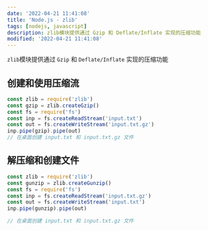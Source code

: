 ```yaml
---
date: '2022-04-21 11:41:08'
title: 'Node.js - zlib'
tags: [nodejs, javascript]
description: zlib模块提供通过 Gzip 和 Deflate/Inflate 实现的压缩功能
modified: '2022-04-21 11:41:08'
---
```


`zlib`模块提供通过 `Gzip` 和 `Deflate/Inflate` 实现的压缩功能

## 创建和使用压缩流

```js
const zlib = require('zlib')
const gzip = zlib.createGzip()
const fs = require('fs')
const inp = fs.createReadStream('input.txt')
const out = fs.createWriteStream('input.txt.gz')
inp.pipe(gzip).pipe(out)
// 在桌面创建 input.txt 和 input.txt.gz 文件
```

## 解压缩和创建文件

```js
const zlib = require('zlib')
const gunzip = zlib.createGunzip()
const fs = require('fs')
const inp = fs.createReadStream('input.txt.gz')
const out = fs.createWriteStream('input.txt')
inp.pipe(gunzip).pipe(out)

// 在桌面创建 input.txt 和 input.txt.gz 文件
```

```

```
